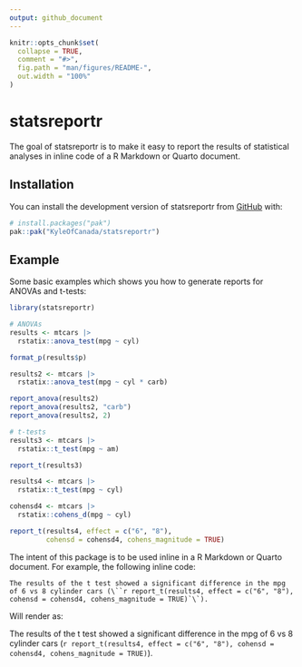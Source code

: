 ```yaml
---
output: github_document
---
```


<!-- README.md is generated from README.Rmd. Please edit that file -->

```r
knitr::opts_chunk$set(
  collapse = TRUE,
  comment = "#>",
  fig.path = "man/figures/README-",
  out.width = "100%"
)
```

# statsreportr

<!-- badges: start -->
<!-- badges: end -->

The goal of statsreportr is to make it easy to report the results of statistical analyses in inline code of a R Markdown or Quarto document.

## Installation

You can install the development version of statsreportr from [GitHub](https://github.com/) with:

``` r
# install.packages("pak")
pak::pak("KyleOfCanada/statsreportr")
```

## Example

Some basic examples which shows you how to generate reports for ANOVAs and t-tests:

```r
library(statsreportr)

# ANOVAs
results <- mtcars |> 
  rstatix::anova_test(mpg ~ cyl)

format_p(results$p)

results2 <- mtcars |> 
  rstatix::anova_test(mpg ~ cyl * carb)

report_anova(results2)
report_anova(results2, "carb")
report_anova(results2, 2)

# t-tests
results3 <- mtcars |> 
  rstatix::t_test(mpg ~ am)

report_t(results3)

results4 <- mtcars |> 
  rstatix::t_test(mpg ~ cyl)

cohensd4 <- mtcars |> 
  rstatix::cohens_d(mpg ~ cyl)

report_t(results4, effect = c("6", "8"), 
         cohensd = cohensd4, cohens_magnitude = TRUE)

```
The intent of this package is to be used inline in a R Markdown or Quarto document. For example, the following inline code:


```block
The results of the t test showed a significant difference in the mpg of 6 vs 8 cylinder cars (\``r report_t(results4, effect = c("6", "8"), cohensd = cohensd4, cohens_magnitude = TRUE)`\`). 
```

Will render as:

The results of the t test showed a significant difference in the mpg of 6 vs 8 cylinder cars (`r report_t(results4, effect = c("6", "8"), cohensd = cohensd4, cohens_magnitude = TRUE)`).
